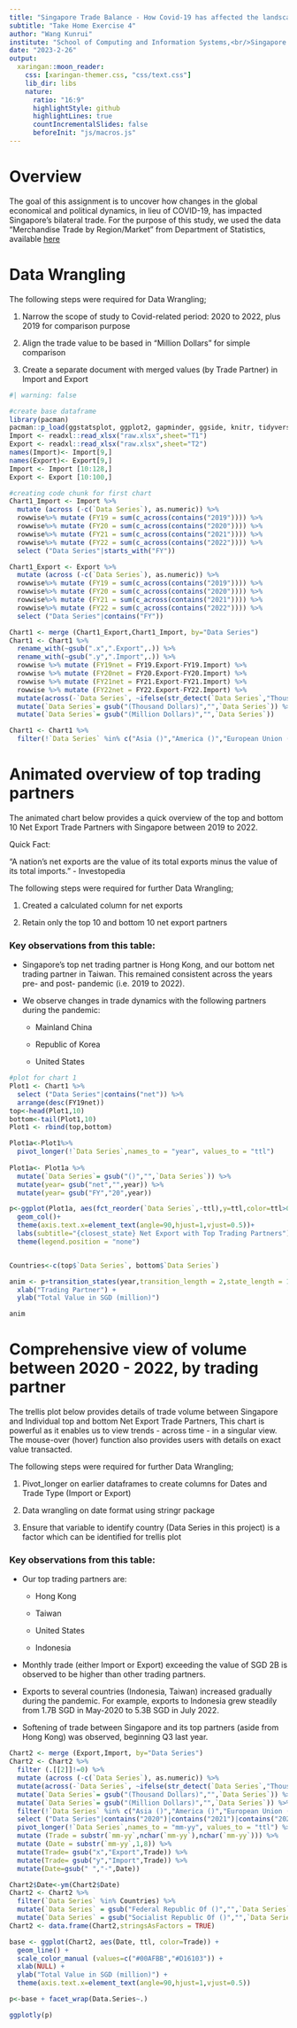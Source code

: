 ```yaml
---
title: "Singapore Trade Balance - How Covid-19 has affected the landscape"
subtitle: "Take Home Exercise 4"
author: "Wang Kunrui"
institute: "School of Computing and Information Systems,<br/>Singapore Management University"
date: "2023-2-26"
output:
  xaringan::moon_reader:
    css: [xaringan-themer.css, "css/text.css"]
    lib_dir: libs
    nature:
      ratio: "16:9"
      highlightStyle: github
      highlightLines: true
      countIncrementalSlides: false
      beforeInit: "js/macros.js"
---
```


# Overview

The goal of this assignment is to uncover how changes in the global economical and political dynamics, in lieu of COVID-19, has impacted Singapore's bilateral trade. For the purpose of this study, we used the data "Merchandise Trade by Region/Market" from Department of Statistics, available [here](https://www.singstat.gov.sg/find-data/search-by-theme/trade-and-investment/merchandise-trade/latest-data)

# Data Wrangling

The following steps were required for Data Wrangling;

1.  Narrow the scope of study to Covid-related period: 2020 to 2022, plus 2019 for comparison purpose

2.  Align the trade value to be based in "Million Dollars" for simple comparison

3.  Create a separate document with merged values (by Trade Partner) in Import and Export

```r
#| warning: false

#create base dataframe
library(pacman)
pacman::p_load(ggstatsplot, ggplot2, gapminder, ggside, knitr, tidyverse, broom, ggdist, gganimate, plotly, crosstalk, DT, hrbrthemes, viridis,realxl,gganimate,gifski,png,stringr,lubridate,lattice, shiny, rmarkdown)
Import <- readxl::read_xlsx("raw.xlsx",sheet="T1")
Export <- readxl::read_xlsx("raw.xlsx",sheet="T2")
names(Import)<- Import[9,]
names(Export)<- Export[9,]
Import <- Import [10:128,]
Export <- Export [10:100,]
```

```r
#creating code chunk for first chart
Chart1_Import <- Import %>% 
  mutate (across (-c(`Data Series`), as.numeric)) %>%
  rowwise%>% mutate (FY19 = sum(c_across(contains("2019")))) %>%
  rowwise%>% mutate (FY20 = sum(c_across(contains("2020")))) %>%
  rowwise%>% mutate (FY21 = sum(c_across(contains("2021")))) %>%
  rowwise%>% mutate (FY22 = sum(c_across(contains("2022")))) %>%
  select ("Data Series"|starts_with("FY"))

Chart1_Export <- Export %>% 
  mutate (across (-c(`Data Series`), as.numeric)) %>%
  rowwise%>% mutate (FY19 = sum(c_across(contains("2019")))) %>%
  rowwise%>% mutate (FY20 = sum(c_across(contains("2020")))) %>%
  rowwise%>% mutate (FY21 = sum(c_across(contains("2021")))) %>%
  rowwise%>% mutate (FY22 = sum(c_across(contains("2022")))) %>%
  select ("Data Series"|contains("FY"))

Chart1 <- merge (Chart1_Export,Chart1_Import, by="Data Series")
Chart1 <- Chart1 %>%
  rename_with(~gsub(".x",".Export",.)) %>%
  rename_with(~gsub(".y",".Import",.)) %>%
  rowwise %>% mutate (FY19net = FY19.Export-FY19.Import) %>%
  rowwise %>% mutate (FY20net = FY20.Export-FY20.Import) %>%
  rowwise %>% mutate (FY21net = FY21.Export-FY21.Import) %>%
  rowwise %>% mutate (FY22net = FY22.Export-FY22.Import) %>%
  mutate(across(-`Data Series`, ~ifelse(str_detect(`Data Series`,"Thousand"),./1000,.))) %>%
  mutate(`Data Series`= gsub("(Thousand Dollars)","",`Data Series`)) %>%
  mutate(`Data Series`= gsub("(Million Dollars)","",`Data Series`))

Chart1 <- Chart1 %>%
  filter(!`Data Series` %in% c("Asia ()","America ()","European Union ()","Africa ()","Oceania ()","Other Countries In Oceania ()","Europe ()"))
```

# Animated overview of top trading partners

The animated chart below provides a quick overview of the top and bottom 10 Net Export Trade Partners with Singapore between 2019 to 2022.

Quick Fact:

"A nation's net exports are the value of its total exports minus the value of its total imports." - Investopedia

The following steps were required for further Data Wrangling;

1.  Created a calculated column for net exports

2.  Retain only the top 10 and bottom 10 net export partners

### Key observations from this table:

-   Singapore's top net trading partner is Hong Kong, and our bottom net trading partner in Taiwan. This remained consistent across the years pre- and post- pandemic (i.e. 2019 to 2022).

-   We observe changes in trade dynamics with the following partners during the pandemic:

    -   Mainland China

    -   Republic of Korea

    -   United States

```r

#plot for chart 1
Plot1 <- Chart1 %>%
  select ("Data Series"|contains("net")) %>%
  arrange(desc(FY19net))
top<-head(Plot1,10)
bottom<-tail(Plot1,10)
Plot1 <- rbind(top,bottom)
```

```r

Plot1a<-Plot1%>%
  pivot_longer(!`Data Series`,names_to = "year", values_to = "ttl")
  
Plot1a<- Plot1a %>%
  mutate(`Data Series`= gsub("()","",`Data Series`)) %>%
  mutate(year= gsub("net","",year)) %>%
  mutate(year= gsub("FY","20",year))

p<-ggplot(Plot1a, aes(fct_reorder(`Data Series`,-ttl),y=ttl,color=ttl>0))+
  geom_col()+
  theme(axis.text.x=element_text(angle=90,hjust=1,vjust=0.5))+
  labs(subtitle="{closest_state} Net Export with Top Trading Partners")+
  theme(legend.position = "none")


Countries<-c(top$`Data Series`, bottom$`Data Series`)

anim <- p+transition_states(year,transition_length = 2,state_length = 1)+
  xlab("Trading Partner") + 
  ylab("Total Value in SGD (million)")

anim
```

# Comprehensive view of volume between 2020 - 2022, by trading partner

The trellis plot below provides details of trade volume between Singapore and Individual top and bottom Net Export Trade Partners, This chart is powerful as it enables us to view trends - across time - in a singular view. The mouse-over (hover) function also provides users with details on exact value transacted.

The following steps were required for further Data Wrangling;

1.  Pivot_longer on earlier dataframes to create columns for Dates and Trade Type (Import or Export)

2.  Data wrangling on date format using stringr package

3.  Ensure that variable to identify country (Data Series in this project) is a factor which can be identified for trellis plot

### Key observations from this table:

-   Our top trading partners are:

    -   Hong Kong

    -   Taiwan

    -   United States

    -   Indonesia

-   Monthly trade (either Import or Export) exceeding the value of SGD 2B is observed to be higher than other trading partners.

-   Exports to several countries (Indonesia, Taiwan) increased gradually during the pandemic. For example, exports to Indonesia grew steadily from 1.7B SGD in May-2020 to 5.3B SGD in July 2022.

-   Softening of trade between Singapore and its top partners (aside from Hong Kong) was observed, beginning Q3 last year.

```r
Chart2 <- merge (Export,Import, by="Data Series")
Chart2 <- Chart2 %>%
  filter (.[[2]]!=0) %>%
  mutate (across (-c(`Data Series`), as.numeric)) %>%
  mutate(across(-`Data Series`, ~ifelse(str_detect(`Data Series`,"Thousand"),./1000,.))) %>%
  mutate(`Data Series`= gsub("(Thousand Dollars)","",`Data Series`)) %>%
  mutate(`Data Series`= gsub("(Million Dollars)","",`Data Series`)) %>%
  filter(!`Data Series` %in% c("Asia ()","America ()","European Union ()","Africa ()","Oceania ()","Other Countries In Oceania ()","Europe ()")) %>%
  select ("Data Series"|contains("2020")|contains("2021")|contains("2022")) %>%
  pivot_longer(!`Data Series`,names_to = "mm-yy", values_to = "ttl") %>%
  mutate (Trade = substr(`mm-yy`,nchar(`mm-yy`),nchar(`mm-yy`))) %>%
  mutate (Date = substr(`mm-yy`,1,8)) %>%
  mutate(Trade= gsub("x","Export",Trade)) %>%
  mutate(Trade= gsub("y","Import",Trade)) %>%
  mutate(Date=gsub(" ","-",Date)) 

Chart2$Date<-ym(Chart2$Date)
Chart2 <- Chart2 %>%
  filter(`Data Series` %in% Countries) %>%
  mutate(`Data Series` = gsub("Federal Republic Of ()","",`Data Series`)) %>%
  mutate(`Data Series` = gsub("Socialist Republic Of ()","",`Data Series`))
Chart2 <- data.frame(Chart2,stringsAsFactors = TRUE)
```

```r

base <- ggplot(Chart2, aes(Date, ttl, color=Trade)) + 
  geom_line() + 
  scale_color_manual (values=c("#00AFBB","#D16103")) +
  xlab(NULL) + 
  ylab("Total Value in SGD (million)") +
  theme(axis.text.x=element_text(angle=90,hjust=1,vjust=0.5))

p<-base + facet_wrap(Data.Series~.)

ggplotly(p)
```
